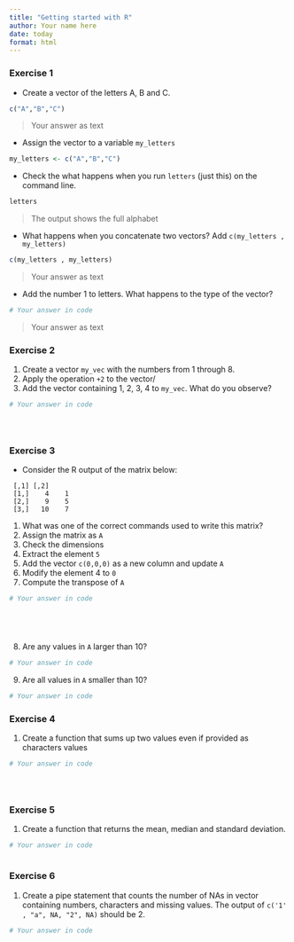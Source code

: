 ```yaml
---
title: "Getting started with R"
author: Your name here
date: today
format: html
---
```


### Exercise 1 {#sec-1}

* Create a vector of the letters A, B and C.

```r
c("A","B","C")

```
> Your answer as text



* Assign the vector to a variable `my_letters`
```r
my_letters <- c("A","B","C")
```


* Check the what happens when you run `letters` (just this) on the command line.
```r
letters

```

> The output shows the full alphabet



* What happens when you concatenate two vectors? Add `c(my_letters , my_letters)`
```r
c(my_letters , my_letters)

```

> Your answer as text



* Add the number 1 to letters. What happens to the type of the vector?
```r
# Your answer in code


```

> Your answer as text



### Exercise 2


1. Create a vector `my_vec` with the numbers from 1 through 8.
2. Apply the operation `+2` to the vector/
3. Add the vector containing 1, 2, 3, 4 to `my_vec`. What do you observe?

```r
# Your answer in code





```



### Exercise 3

* Consider the R output of the matrix below:

```
 [,1] [,2]
 [1,]    4    1
 [2,]    9    5
 [3,]   10    7
```

1. What was one of the correct commands used to write this matrix?
2. Assign the matrix as `A`
3. Check the dimensions
4. Extract the element `5`
5. Add the vector `c(0,0,0)` as a new column and update `A`
6. Modify the element 4 to `0`
7. Compute the transpose of `A`

```r
# Your answer in code






```


8. Are any values in `A` larger than 10? 
```r
# Your answer in code

```

9. Are all values in `A` smaller than 10?
```r
# Your answer in code

```

### Exercise 4

1. Create a function that sums up two values even if provided as characters values

```r
# Your answer in code





```


### Exercise 5

1. Create a function that returns the mean, median and standard deviation.

```r
# Your answer in code



```


### Exercise 6
1. Create a pipe statement that counts the number of NAs in vector containing numbers, characters and missing values.
The output of `c('1' , "a", NA, "2", NA)` should be 2.

```r
# Your answer in code



```



